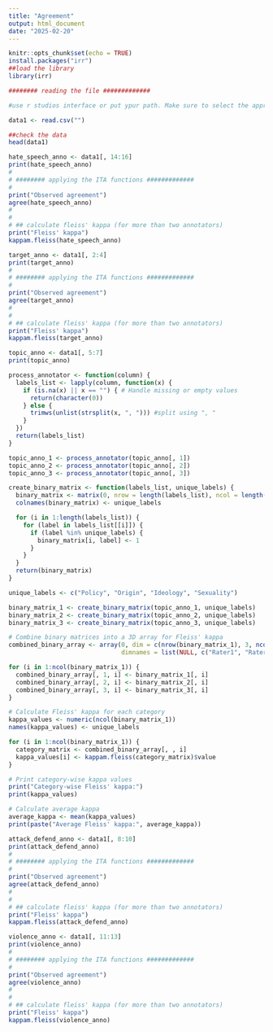 ---
title: "Agreement"
output: html_document
date: "2025-02-20"
---

```{r setup, include=FALSE}
knitr::opts_chunk$set(echo = TRUE)
install.packages("irr")
##load the library
library(irr)
```

```{r}
######## reading the file #############

#use r studios interface or put ypur path. Make sure to select the appropiate delimitators

data1 <- read.csv("")

##check the data
head(data1)

```

```{r}

hate_speech_anno <- data1[, 14:16]
print(hate_speech_anno)
# 
# ######## applying the ITA functions #############
# 
print("Observed agreement")
agree(hate_speech_anno)
# 
# 
# ## calculate fleiss' kappa (for more than two annotators)
print("Fleiss' kappa")
kappam.fleiss(hate_speech_anno)

```
```{r}

target_anno <- data1[, 2:4]
print(target_anno)
# 
# ######## applying the ITA functions #############
# 
print("Observed agreement")
agree(target_anno)
# 
# 
# ## calculate fleiss' kappa (for more than two annotators)
print("Fleiss' kappa")
kappam.fleiss(target_anno)

```

```{r}

topic_anno <- data1[, 5:7]
print(topic_anno)

process_annotator <- function(column) {
  labels_list <- lapply(column, function(x) {
    if (is.na(x) || x == "") { # Handle missing or empty values
      return(character(0))
    } else {
      trimws(unlist(strsplit(x, ", "))) #split using ", "
    }
  })
  return(labels_list)
}

topic_anno_1 <- process_annotator(topic_anno[, 1])
topic_anno_2 <- process_annotator(topic_anno[, 2])
topic_anno_3 <- process_annotator(topic_anno[, 3])

create_binary_matrix <- function(labels_list, unique_labels) {
  binary_matrix <- matrix(0, nrow = length(labels_list), ncol = length(unique_labels))
  colnames(binary_matrix) <- unique_labels

  for (i in 1:length(labels_list)) {
    for (label in labels_list[[i]]) {
      if (label %in% unique_labels) {
        binary_matrix[i, label] <- 1
      }
    }
  }
  return(binary_matrix)
}

unique_labels <- c("Policy", "Origin", "Ideology", "Sexuality")

binary_matrix_1 <- create_binary_matrix(topic_anno_1, unique_labels)
binary_matrix_2 <- create_binary_matrix(topic_anno_2, unique_labels)
binary_matrix_3 <- create_binary_matrix(topic_anno_3, unique_labels)

# Combine binary matrices into a 3D array for Fleiss' kappa
combined_binary_array <- array(0, dim = c(nrow(binary_matrix_1), 3, ncol(binary_matrix_1)),
                               dimnames = list(NULL, c("Rater1", "Rater2", "Rater3"), unique_labels))

for (i in 1:ncol(binary_matrix_1)) {
  combined_binary_array[, 1, i] <- binary_matrix_1[, i]
  combined_binary_array[, 2, i] <- binary_matrix_2[, i]
  combined_binary_array[, 3, i] <- binary_matrix_3[, i]
}

# Calculate Fleiss' kappa for each category
kappa_values <- numeric(ncol(binary_matrix_1))
names(kappa_values) <- unique_labels

for (i in 1:ncol(binary_matrix_1)) {
  category_matrix <- combined_binary_array[, , i]
  kappa_values[i] <- kappam.fleiss(category_matrix)$value
}

# Print category-wise kappa values
print("Category-wise Fleiss' kappa:")
print(kappa_values)

# Calculate average kappa
average_kappa <- mean(kappa_values)
print(paste("Average Fleiss' kappa:", average_kappa))


```

```{r}

attack_defend_anno <- data1[, 8:10]
print(attack_defend_anno)
# 
# ######## applying the ITA functions #############
# 
print("Observed agreement")
agree(attack_defend_anno)
# 
# 
# ## calculate fleiss' kappa (for more than two annotators)
print("Fleiss' kappa")
kappam.fleiss(attack_defend_anno)

```

```{r}

violence_anno <- data1[, 11:13]
print(violence_anno)
# 
# ######## applying the ITA functions #############
# 
print("Observed agreement")
agree(violence_anno)
# 
# 
# ## calculate fleiss' kappa (for more than two annotators)
print("Fleiss' kappa")
kappam.fleiss(violence_anno)

```
